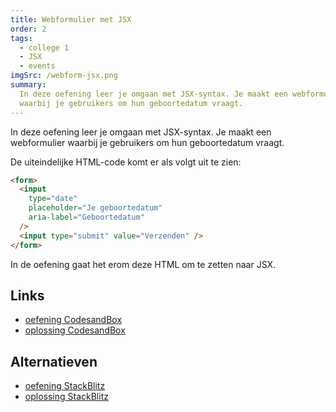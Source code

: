 ```yaml
---
title: Webformulier met JSX
order: 2
tags:
  - college 1
  - JSX
  - events
imgSrc: /webform-jsx.png
summary:
  In deze oefening leer je omgaan met JSX-syntax. Je maakt een webformulier
  waarbij je gebruikers om hun geboortedatum vraagt.
---
```


In deze oefening leer je omgaan met JSX-syntax.
Je maakt een webformulier waarbij je gebruikers om hun
geboortedatum vraagt.

De uiteindelijke HTML-code komt er als volgt uit te zien:

```html
<form>
  <input
    type="date"
    placeholder="Je geboortedatum"
    aria-label="Geboortedatum"
  />
  <input type="submit" value="Verzenden" />
</form>
```

In de oefening gaat het erom deze HTML om te zetten naar JSX.

## Links

- [oefening CodesandBox](https://githubbox.com/competencefactory/basistraining-react/tree/main/oefeningen/geboortedatum)
- [oplossing CodesandBox](https://githubbox.com/competencefactory/basistraining-react/tree/main/oefeningen/geboortedatum-oplossing)

## Alternatieven

- [oefening StackBlitz](https://stackblitz.com/github/competencefactory/basistraining-react/tree/main/oefeningen/geboortedatum)
- [oplossing StackBlitz](https://stackblitz.com/github/competencefactory/basistraining-react/tree/main/oefeningen/geboortedatum-oplossing)
